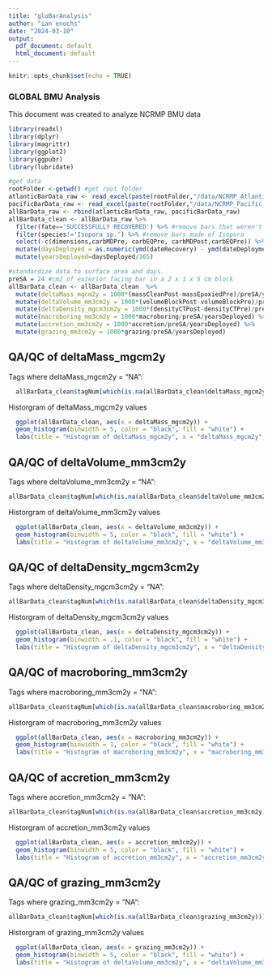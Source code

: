 ```yaml
---
title: "gloBarAnalysis"
author: "ian enochs"
date: "2024-03-10"
output:
  pdf_document: default
  html_document: default
---
```


```r
knitr::opts_chunk$set(echo = TRUE)
```

### GLOBAL BMU Analysis
This document was created to analyze NCRMP BMU data

```r
library(readxl)
library(dplyr)
library(magrittr)
library(ggplot2)
library(ggpubr)
library(lubridate)

#get data
rootFolder <-getwd() #get root folder
atlanticBarData_raw <- read_excel(paste(rootFolder,"/data/NCRMP_Atlantic_allBmuData_March2024.xlsx",sep=""))#import data
pacificBarData_raw <- read_excel(paste(rootFolder,"/data/NCRMP_Pacific_allBmuData_March2024.xlsx",sep=""))#import data
allBarData_raw <- rbind(atlanticBarData_raw, pacificBarData_raw)
allBarData_clean <- allBarData_raw %>% 
  filter(fate=='SUCCESSFULLY RECOVERED') %>% #remove bars that weren't recovered
  filter(species!='Isopora sp.') %>% #remove bars made of Isopora
  select(-c(dimensions,carbMDPre, carbEQPre, carbMDPost,carbEQPre)) %>% #remove unnecessary columns
  mutate(daysDeployed = as.numeric(ymd(dateRecovery) - ymd(dateDeployment))) %>% 
  mutate(yearsDeployed=daysDeployed/365)

#standardize data to surface area and days.
preSA = 24 #cm2 of exterior facing bar in a 2 x 1 x 5 cm block
allBarData_clean <- allBarData_clean  %>% 
  mutate(deltaMass_mgcm2y = 1000*(massCleanPost-massEpoxiedPre)/preSA/yearsDeployed) %>%  
  mutate(deltaVolume_mm3cm2y = 1000*(volumeBlockPost-volumeBlockPre)/preSA/yearsDeployed) %>%  
  mutate(deltaDensity_mgcm3cm2y = 1000*(densityCTPost-densityCTPre)/preSA/yearsDeployed) %>%  
  mutate(macroboring_mm3cm2y = 1000*macroboring/preSA/yearsDeployed) %>%  
  mutate(accretion_mm3cm2y = 1000*accretion/preSA/yearsDeployed) %>% 
  mutate(grazing_mm3cm2y = 1000*grazing/preSA/yearsDeployed)
```

## QA/QC of deltaMass_mgcm2y
Tags where deltaMass_mgcm2y = "NA":
```r
  allBarData_clean$tagNum[which(is.na(allBarData_clean$deltaMass_mgcm2y))]
```
Historgram of deltaMass_mgcm2y values
```r
  ggplot(allBarData_clean, aes(x = deltaMass_mgcm2y)) +
  geom_histogram(binwidth = 5, color = "black", fill = "white") +
  labs(title = "Histogram of deltaMass_mgcm2y", x = "deltaMass_mgcm2y", y = "Frequency")
```

## QA/QC of deltaVolume_mm3cm2y
Tags where deltaVolume_mm3cm2y = "NA":
```r
allBarData_clean$tagNum[which(is.na(allBarData_clean$deltaVolume_mm3cm2y))]
```
Historgram of deltaVolume_mm3cm2y values
```r
  ggplot(allBarData_clean, aes(x = deltaVolume_mm3cm2y)) +
  geom_histogram(binwidth = 5, color = "black", fill = "white") +
  labs(title = "Histogram of deltaVolume_mm3cm2y", x = "deltaVolume_mm3cm2y", y = "Frequency")
```

## QA/QC of deltaDensity_mgcm3cm2y
Tags where deltaDensity_mgcm3cm2y = "NA":
```r
allBarData_clean$tagNum[which(is.na(allBarData_clean$deltaDensity_mgcm3cm2y))]
```
Historgram of deltaDensity_mgcm3cm2y values
```r
  ggplot(allBarData_clean, aes(x = deltaDensity_mgcm3cm2y)) +
  geom_histogram(binwidth = .1, color = "black", fill = "white") +
  labs(title = "Histogram of deltaDensity_mgcm3cm2y", x = "deltaDensity_mgcm3cm2y", y = "Frequency")
```


## QA/QC of macroboring_mm3cm2y
Tags where macroboring_mm3cm2y = "NA":
```r
allBarData_clean$tagNum[which(is.na(allBarData_clean$macroboring_mm3cm2y))]
```
Historgram of macroboring_mm3cm2y values
```r
  ggplot(allBarData_clean, aes(x = macroboring_mm3cm2y)) +
  geom_histogram(binwidth = 1, color = "black", fill = "white") +
  labs(title = "Histogram of macroboring_mm3cm2y", x = "macroboring_mm3cm2y", y = "Frequency")
```

## QA/QC of accretion_mm3cm2y
Tags where accretion_mm3cm2y = "NA":
```r
allBarData_clean$tagNum[which(is.na(allBarData_clean$accretion_mm3cm2y))]
```
Historgram of accretion_mm3cm2y values
```r
  ggplot(allBarData_clean, aes(x = accretion_mm3cm2y)) +
  geom_histogram(binwidth = 5, color = "black", fill = "white") +
  labs(title = "Histogram of accretion_mm3cm2y", x = "accretion_mm3cm2y", y = "Frequency")
```

## QA/QC of grazing_mm3cm2y
Tags where grazing_mm3cm2y = "NA":
```r
allBarData_clean$tagNum[which(is.na(allBarData_clean$grazing_mm3cm2y))]
```
Historgram of grazing_mm3cm2y values
```r
  ggplot(allBarData_clean, aes(x = grazing_mm3cm2y)) +
  geom_histogram(binwidth = 5, color = "black", fill = "white") +
  labs(title = "Histogram of deltaVolume_mm3cm2y", x = "deltaVolume_mm3cm2y", y = "Frequency")
```
